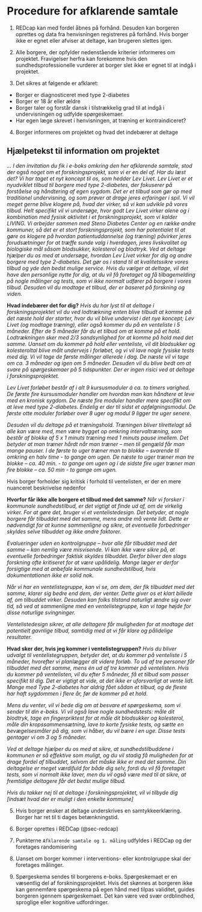 # Procedure for afklarende samtale {#sec-afklarende-samtale}

1.  REDcap kan med fordel åbnes på forhånd. Desuden kan borgeren oprettes og data fra henvisningen registreres på forhånd. Hvis borger ikke er egnet eller afviser at deltage, kan brugeren slettes igen.

2.  Alle borgere, der opfylder nedenstående kriterier informeres om projektet. Fravigelser herfra kan forekomme hvis den sundhedsprofessionelle vurderer at borger slet ikke er egnet til at indgå i projektet.

3.  Det sikres at følgende er afklaret:

-   Borger er diagnosticeret med type 2-diabetes
-   Borger er 18 år eller ældre
-   Borger taler og forstår dansk i tilstrækkelig grad til at indgå i undervisningen og udfylde spørgeskemaer.
-   Har egen læge skrevet i henvisningen, at træning er kontraindiceret?

4.  Borger informeres om projektet og hvad det indebærer at deltage

## Hjælpetekst til information om projektet

*… I den invitation du fik i e-boks omkring den her afklarende samtale, stod der også noget om et forskningsprojekt, som vi er en del af. Har du læst det? Vi har taget et nyt koncept til os, som hedder Lev Livet. Lev Livet er et nyudviklet tilbud til borgere med type 2-diabetes, der fokuserer på forståelse og håndtering af egen sygdom. Det er et tilbud som gør op med traditionel undervisning, og som prøver at drage jeres erfaringer i spil.* *Vi vil meget gerne blive klogere på, hvad der virker, så vi kan udvikle på vores tilbud. Helt specifikt vil vi undersøge, hvor godt Lev Livet virker alene og i kombination med fysisk aktivitet i et forskningsprojekt, som vi kalder LIVING.* *Vi arbejder sammen med Steno Diabetes Center og en række andre kommuner, så det er et stort forskningsprojekt, som har potentialet til at gøre os klogere på hvordan patientuddannelse (og træning) påvirker jeres forudsætninger for at træffe sunde valg i hverdagen, jeres livskvalitet og biologiske mål såsom blodsukker, kolesterol og blodtryk.* *Ved at deltage hjælper du os med at undersøge, hvordan Lev Livet virker for dig og andre borgere med type 2-diabetes. Det gør os i stand til at kvalitetssikre vores tilbud og yde den bedst mulige service. Hvis du vælger at deltage, vil det have den personlige nytte for dig, at du vil få foretaget og få tilbagemelding på nogle målinger og tests, som vi ikke normalt udfører på borgere i vores tilbud. Desuden vil du modtage et tilbud, der er baseret på forskning og viden.*

**Hvad indebærer det for dig?** *Hvis du har lyst til at deltage i forskningsprojektet vil du ved lodtrækning enten blive tilbudt at komme på det næste hold der starter, hvor du vil blive undervist i det nye koncept; Lev Livet (og modtage træning), eller også kommer du på en venteliste i 5 måneder. Efter de 5 måneder får du et tilbud om at komme på et hold. Lodtrækningen sker med 2/3 sandsynlighed for at komme på hold med det samme. Uanset om du kommer på hold eller venteliste, vil dit blodsukker og kolesteroltal blive målt undervejs i forløbet, og vi vil lave nogle fysiske tests med dig. Vi vil tage de første målinger allerede i dag. De næste vil vi tage om ca. 3 måneder og igen om 5 måneder. Desuden vil du blive bedt om at svare på spørgeskemaer på 5 tidspunkter. Der er ingen risici ved at deltage i forskningsprojektet.*

*Lev Livet forløbet består af i alt 9 kursusmoduler á ca. to timers varighed. De første fire kursusmoduler handler om hvordan man kan håndtere at leve med en kronisk sygdom. De næste fire moduler handler mere specifikt om at leve med type 2-diabetes. Endelig er der til sidst et opfølgningsmodul. De første otte moduler forløber over 8 uger og modul 9 ligger tre uger senere.*

*Desuden vil du deltage på et træningshold. Træningen bliver tilrettelagt så alle kan være med, men være bygget op omkring intervaltræning, som består af blokke af 5 x 1 minuts træning med 1 minuts pause imellem. Det betyder at man træner hårdt når man træner – men til gengæld får man mange pauser. I de første to uger træner man to blokke – svarende til omkring en halv time - to gange om ugen. De næste to uger træner man tre blokke – ca. 40 min. - to gange om ugen og i de sidste fire uger træner man fire blokke – ca. 50 min - to gange om ugen.*

:::{.callout-tip}
Hvis borger forholder sig kritisk i forhold til ventelisten, er der en mere nuanceret beskrivelse nedenfor
:::

**Hvorfor får ikke alle borgere et tilbud med det samme?** *Når vi forsker i kommunale sundhedstilbud, er det vigtigt at finde ud af, om de virkelig virker. For at gøre det, bruger vi et ventelistedesign. Det betyder, at nogle borgere får tilbuddet med det samme, mens andre må vente lidt. Dette er nødvendigt for at kunne sammenligne og sikre, at eventuelle forbedringer skyldes selve tilbuddet og ikke andre faktorer.*

*Evalueringer uden en kontrolgruppe – hvor alle får tilbuddet med det samme – kan nemlig være misvisende. Vi kan ikke være sikre på, at eventuelle forbedringer faktisk skyldes tilbuddet. Derfor bliver den slags forskning ofte kritiseret for at være upålidelig. Mange læger er derfor forsigtige med at anbefale kommunale sundhedstilbud, hvis dokumentationen ikke er solid nok.*

*Når vi har en ventelistegruppe, kan vi se, om dem, der fik tilbuddet med det samme, klarer sig bedre end dem, der venter. Dette giver os et klart billede af, om tilbuddet virker. Desuden kan folks tilstand naturligt ændre sig over tid, så ved at sammenligne med en ventelistegruppe, kan vi tage højde for disse naturlige svingninger.*

*Ventelistedesign sikrer, at alle deltagere får muligheden for at modtage det potentielt gavnlige tilbud, samtidig med at vi får klare og pålidelige resultater.*

**Hvad sker der, hvis jeg kommer i ventelistegruppen?** *Hvis du bliver udvalgt til ventelistegruppen, betyder det, at du kommer på venteliste i 5 måneder, hvorefter vi planlægger dit videre forløb. To ud af tre personer får tilbuddet med det samme, mens én ud af tre kommer på ventelisten. Hvis du kommer på ventelisten, vil du efter 5 måneder, få et tilbud som passer specifikt til dig. Det er vigtigt at vide, at det ikke er uforsvarligt at vente lidt. Mange med Type 2-diabetes har aldrig fået sådan et tilbud, og de fleste har haft sygdommen i flere år, før de kommer på et hold.*

*Mens du venter, vil vi bede dig om at besvare et spørgeskema, som vi sender til din e-boks. Vi vil også lave nogle sundhedstests: måle dit blodtryk, tage en fingerpriktest for at måle dit blodsukker og kolesterol, måle din kropssammensætning, lave to korte fysiske tests, og sætte en bevægelsesmåler på dig, som vi håber, du vil bære i en uge. Disse tests gentager vi om 3 og 5 måneder.*

*Ved at deltage hjælper du os med at sikre, at sundhedstilbuddene i kommunen er så effektive som muligt, og du vil stadig få muligheden for at drage fordel af tilbuddet, selvom det måske ikke er med det samme. Din deltagelse er meget værdifuld for både dig selv, fordi du vil få foretaget tests, som vi normalt ikke laver, men du vil også være med til at sikre, at fremtidige deltagere får det bedst mulige tilbud.*

*Hvis du takker nej til at deltage i forskningsprojektet, vil vi tilbyde dig \[indsæt hvad der er muligt i den enkelte kommune\]*

5.  Hvis borger ønsker at deltage underskrives en samtykkeerklæring. Borger har ret til ti dages betænkningstid.

6.  Borger oprettes i REDCap (@sec-redcap)

7.  Punkterne `Afklarende samtale og 1. måling` udfyldes i REDCap og der foretages randomisering

8.  Uanset om borger kommer i interventions- eller kontrolgruppe skal der foretages målinger.

9.  Spørgeskema sendes til borgerens e-boks. Spørgeskemaet er en væsentlig del af forskningsprojektet. Hvis det skønnes at borgeren ikke kan gennemføre spørgeskema på egen hånd med tilpas validitet, guides borgeren igennem spørgeskemaet. Det kan være ved svær ordblindhed, sproglige eller kognitive udfordringer.
